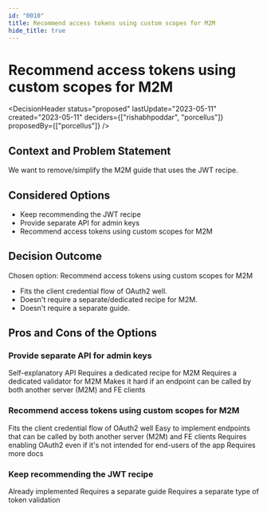 ```yaml
---
id: "0010"
title: Recommend access tokens using custom scopes for M2M
hide_title: true
---
```



# Recommend access tokens using custom scopes for M2M

<DecisionHeader status="proposed" lastUpdate="2023-05-11" created="2023-05-11" deciders={["rishabhpoddar", "porcellus"]} proposedBy={["porcellus"]} />

## Context and Problem Statement

We want to remove/simplify the M2M guide that uses the JWT recipe.

## Considered Options

* Keep recommending the JWT recipe
* Provide separate API for admin keys
* Recommend access tokens using custom scopes for M2M

## Decision Outcome

Chosen option: Recommend access tokens using custom scopes for M2M

* Fits the client credential flow of OAuth2 well.
* Doesn't require a separate/dedicated recipe for M2M.
* Doesn't require a separate guide.

## Pros and Cons of the Options

### Provide separate API for admin keys

<ArgumentPro> Self-explanatory API </ArgumentPro>
<ArgumentCon> Requires a dedicated recipe for M2M </ArgumentCon>
<ArgumentCon> Requires a dedicated validator for M2M </ArgumentCon>
<ArgumentCon> Makes it hard if an endpoint can be called by both another server (M2M) and FE clients </ArgumentCon>

### Recommend access tokens using custom scopes for M2M

<ArgumentPro> Fits the client credential flow of OAuth2 well </ArgumentPro>
<ArgumentPro> Easy to implement endpoints that can be called by both another server (M2M) and FE clients </ArgumentPro>
<ArgumentCon> Requires enabling OAuth2 even if it's not intended for end-users of the app </ArgumentCon>
<ArgumentCon> Requires more docs </ArgumentCon>

### Keep recommending the JWT recipe

<ArgumentPro> Already implemented </ArgumentPro>
<ArgumentCon> Requires a separate guide </ArgumentCon>
<ArgumentCon> Requires a separate type of token validation </ArgumentCon>
